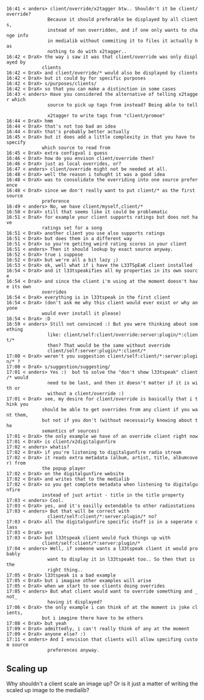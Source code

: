  16:41 < anders> client/override/x2tagger btw.. Shouldn't it be client/override? 
                Because it should preferable be displayed by all clients, 
                instead of non overridden, and if one only wants to change info 
                in medialib without commiting it to files it actually has 
                nothing to do with x2tagger..
 16:42 < DraX> the way i saw it was that client/override was only displayed by 
              clients
 16:42 < DraX> and client/override/* would also be displayed by clients
 16:42 < DraX> but it could by for specific purposes
 16:42 < DraX> s/purposes/clients/
 16:42 < DraX> so that you can make a distinction in some cases
 16:43 < anders> Have you considered the alternative of telling x2tagger which 
                source to pick up tags from instead? Being able to tell 
                x2tagger to write tags from "client/promoe"
 16:44 < DraX> hmm
 16:44 < DraX> that's not too bad an idea
 16:44 < DraX> that's probably better actually
 16:45 < DraX> but it does add a little complexity in that you have to specify 
              which source to read from
 16:45 < DraX> extra configval i guess
 16:46 < DraX> how do you envison client/override then?
 16:46 < DraX> just as local overrides, or?
 16:47 < anders> client/override might not be needed at all.
 16:48 < DraX> well the reason i tohught it was a good idea
 16:48 < DraX> was to consolidate the overriding into one source preference
 16:48 < DraX> since we don't really want to put client/* as the first source 
              preference
 16:49 < anders> No, we have client/myself,client/*
 16:50 < DraX> still that seems like it could be problematic
 16:51 < DraX> for example your client supports ratings but does not have 
              ratings set for a song
 16:51 < DraX> another client you use also supports ratings
 16:51 < DraX> but does them in a different way
 16:51 < DraX> so you're getitng weird rating scores in your client
 16:51 < anders> Then it should lookup by exact source anyway.
 16:52 < DraX> true i suppose
 16:52 < DraX> but we're all a bit lazy ;)
 16:53 < DraX> ok, well what if i have the L33TSpEaK client installed 
 16:54 < DraX> and it l33tspeakifies all my properties in its own source
 16:54 < DraX> and since the client i'm using at the moment doesn't have its own 
              overrides
 16:54 < DraX> everything is in l33tspeak in the first client
 16:54 < DraX> (don't ask me why this client would ever exist or why anyone 
              would ever install it please)
 16:54 < DraX> :D
 16:59 < anders> Still not convinced :) But you were thinking about something 
                like: client/self:client/override:server:plugin/*:client/* 
                then? That would be the same without override 
                client/self:server:plugin/*:client/*
 17:00 < DraX> weren't you suggestion client/self:client/*:server:plugin/* ?
 17:00 < DraX> s/suggestion/suggesting/
 17:01 < anders> Yes :)  but to solve the "don't show l33tspeak" client/* would 
                need to be last, and then it doesn't matter if it is with or 
                without a client/override :)
 17:01 < DraX> see, my desire for client/override is basically that i think you 
              should be able to get overrides from any client if you want them, 
              but not if you don't (without necessairly knowing about the 
              semantics of sources)
 17:01 < DraX> the only example we have of an override client right now
 17:01 < DraX> is client/x2digitalgunfire
 17:02 < anders> whatis?
 17:02 < DraX> if you're listening to digitalgunfire radio stream
 17:02 < DraX> it reads extra metadata (album, artist, title, albumcover) from 
              the popup player
 17:02 < DraX> on the digitalgunfire website
 17:02 < DraX> and writes that to the medialib
 17:02 < DraX> so you get complete metadata when listening to digitalgunfire 
              instead of just artist - title in the title property
 17:03 < anders> Cool.
 17:03 < DraX> yes, and it's easilly extendable to other radiostations
 17:03 < anders> But that will be correct with 
                client/self:client/*:server:plugin/* no?
 17:03 < DraX> all the digitalgunfire specific stuff is in a seperate class
 17:03 < DraX> yes
 17:03 < DraX> but l33tspeak client would fuck things up with 
              client/self:client/*:server:plugin/* 
 17:04 < anders> Well, if someone wants a l33tspeak client it would probably 
                want to display it in l33tspeakt too.. So then that is the 
                right thing..
 17:05 < DraX> l33tspeak is a bad example
 17:05 < DraX> but i imagine other examples will arise
 17:05 < DraX> when we start to see clients doing overrides
 17:05 < anders> But what client would want to override something and _not_ 
                having it displayed?
 17:06 < DraX> the only example i can think of at the moment is joke clients, 
              but i imagine there have to be others
 17:08 < DraX> but yeah
 17:09 < DraX> admittedly, i can't really think of any at the moment
 17:09 < DraX> anyone else? :)
 17:11 < anders> And I envision that clients will allow specifing custom source 
                preferences anyway.

== Scaling up ==

Why shouldn't a client scale an image up? Or is it just a matter of writing the scaled up image to the medialib?